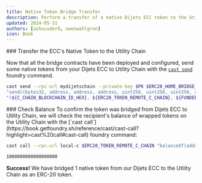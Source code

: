 ```yaml
---
title: Native Token Bridge Transfer
description: Perform a transfer of a native Dijets ECC token to the Utility Chain as an ERC-20 token.
updated: 2024-05-31
authors: [ashucoder9, owenwahlgren]
icon: Book
---
```


<Steps>
<Step>
### Transfer the ECC's Native Token to the Utility Chain

Now that all the bridge contracts have been deployed and configured, send some native tokens from your Dijets ECC to Utility Chain with the [`cast send`](https://book.getfoundry.sh/reference/cast/cast-send) foundry command.

```bash
cast send --rpc-url mydijetschain --private-key $PK $ERC20_HOME_BRIDGE_ECC \
"send((bytes32, address, address, address, uint256, uint256, uint256, address))" \
"(${C_CHAIN_BLOCKCHAIN_ID_HEX}, ${ERC20_TOKEN_REMOTE_C_CHAIN}, ${FUNDED_ADDRESS}, 0x0000000000000000000000000000000000000000, 0, 0, 250000, 0x0000000000000000000000000000000000000000)"  --value 1ether
```
</Step>

<Step>
### Check Balance
To confirm the token was bridged from Dijets ECC to Utility Chain, we will check the recipient's balance of wrapped tokens on the Utility Chain with the [`cast call`](https://book.getfoundry.sh/reference/cast/cast-call?highlight=cast%20call#cast-call) foundry command:

```bash
cast call --rpc-url local-c $ERC20_TOKEN_REMOTE_C_CHAIN "balanceOf(address)(uint)" $FUNDED_ADDRESS
```

```bash
1000000000000000000
```
**Success!** We have bridged 1 native token from our Dijets ECC to the Utility Chain as an ERC-20 token.
</Step>
</Steps>
